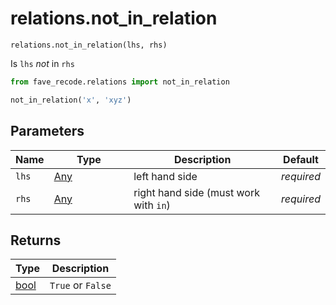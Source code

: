 # relations.not_in_relation { #fave_recode.relations.not_in_relation }

`relations.not_in_relation(lhs, rhs)`

Is `lhs` *not* in `rhs`

```python
from fave_recode.relations import not_in_relation

not_in_relation('x', 'xyz')
```

## Parameters

| Name   | Type                | Description                           | Default    |
|--------|---------------------|---------------------------------------|------------|
| `lhs`  | [Any](`typing.Any`) | left hand side                        | _required_ |
| `rhs`  | [Any](`typing.Any`) | right hand side (must work with `in`) | _required_ |

## Returns

| Type           | Description       |
|----------------|-------------------|
| [bool](`bool`) | `True` or `False` |